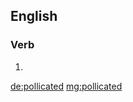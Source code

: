 ==English==

===Verb===
{{head|en|verb form}}

# {{en-past of|pollicate}}

[[de:pollicated]]
[[mg:pollicated]]